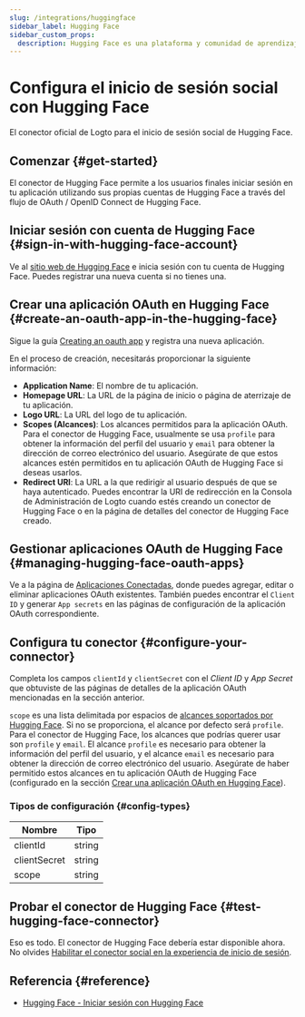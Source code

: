 ```yaml
---
slug: /integrations/huggingface
sidebar_label: Hugging Face
sidebar_custom_props:
  description: Hugging Face es una plataforma y comunidad de aprendizaje automático (ML) y ciencia de datos que ayuda a los usuarios a construir, desplegar y entrenar modelos de aprendizaje automático.
---
```



# Configura el inicio de sesión social con Hugging Face

El conector oficial de Logto para el inicio de sesión social de Hugging Face.

<GuideTip />

## Comenzar \{#get-started}

El conector de Hugging Face permite a los usuarios finales iniciar sesión en tu aplicación utilizando sus propias cuentas de Hugging Face a través del flujo de OAuth / OpenID Connect de Hugging Face.

## Iniciar sesión con cuenta de Hugging Face \{#sign-in-with-hugging-face-account}

Ve al [sitio web de Hugging Face](https://huggingface.co/) e inicia sesión con tu cuenta de Hugging Face. Puedes registrar una nueva cuenta si no tienes una.

## Crear una aplicación OAuth en Hugging Face \{#create-an-oauth-app-in-the-hugging-face}

Sigue la guía [Creating an oauth app](https://huggingface.co/docs/hub/en/oauth#creating-an-oauth-app) y registra una nueva aplicación.

En el proceso de creación, necesitarás proporcionar la siguiente información:

- **Application Name**: El nombre de tu aplicación.
- **Homepage URL**: La URL de la página de inicio o página de aterrizaje de tu aplicación.
- **Logo URL**: La URL del logo de tu aplicación.
- **Scopes (Alcances)**: Los alcances permitidos para la aplicación OAuth. Para el conector de Hugging Face, usualmente se usa `profile` para obtener la información del perfil del usuario y `email` para obtener la dirección de correo electrónico del usuario. Asegúrate de que estos alcances estén permitidos en tu aplicación OAuth de Hugging Face si deseas usarlos.
- **Redirect URI**: La URL a la que redirigir al usuario después de que se haya autenticado. Puedes encontrar la URI de redirección en la Consola de Administración de Logto cuando estés creando un conector de Hugging Face o en la página de detalles del conector de Hugging Face creado.

## Gestionar aplicaciones OAuth de Hugging Face \{#managing-hugging-face-oauth-apps}

Ve a la página de [Aplicaciones Conectadas](https://huggingface.co/settings/connected-applications), donde puedes agregar, editar o eliminar aplicaciones OAuth existentes. También puedes encontrar el `Client ID` y generar `App secrets` en las páginas de configuración de la aplicación OAuth correspondiente.

## Configura tu conector \{#configure-your-connector}

Completa los campos `clientId` y `clientSecret` con el _Client ID_ y _App Secret_ que obtuviste de las páginas de detalles de la aplicación OAuth mencionadas en la sección anterior.

`scope` es una lista delimitada por espacios de [alcances soportados por Hugging Face](https://huggingface.co/docs/hub/en/oauth#currently-supported-scopes). Si no se proporciona, el alcance por defecto será `profile`. Para el conector de Hugging Face, los alcances que podrías querer usar son `profile` y `email`. El alcance `profile` es necesario para obtener la información del perfil del usuario, y el alcance `email` es necesario para obtener la dirección de correo electrónico del usuario. Asegúrate de haber permitido estos alcances en tu aplicación OAuth de Hugging Face (configurado en la sección [Crear una aplicación OAuth en Hugging Face](#create-an-oauth-app-in-the-hugging-face)).

### Tipos de configuración \{#config-types}

| Nombre       | Tipo   |
| ------------ | ------ |
| clientId     | string |
| clientSecret | string |
| scope        | string |

## Probar el conector de Hugging Face \{#test-hugging-face-connector}

Eso es todo. El conector de Hugging Face debería estar disponible ahora. No olvides [Habilitar el conector social en la experiencia de inicio de sesión](/connectors/social-connectors/#enable-social-sign-in).

## Referencia \{#reference}

- [Hugging Face - Iniciar sesión con Hugging Face](https://huggingface.co/docs/hub/en/oauth#sign-in-with-hugging-face)
